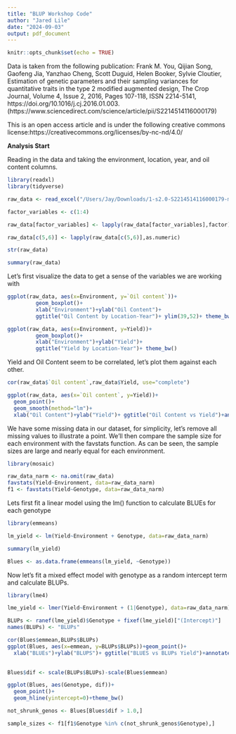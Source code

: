 ---
title: "BLUP Workshop Code"
author: "Jared Lile"
date: "2024-09-03"
output: pdf_document
---

```{r setup, include=FALSE}
knitr::opts_chunk$set(echo = TRUE)
```

Data is taken from the following publication: Frank M. You, Qijian Song, Gaofeng Jia, Yanzhao Cheng, Scott Duguid, Helen Booker, Sylvie Cloutier,
Estimation of genetic parameters and their sampling variances for quantitative traits in the type 2 modified augmented design,
The Crop Journal,
Volume 4, Issue 2,
2016,
Pages 107-118,
ISSN 2214-5141,
https://doi.org/10.1016/j.cj.2016.01.003.
(https://www.sciencedirect.com/science/article/pii/S2214514116000179)

This is an open access article and is under the following creative commons license:https://creativecommons.org/licenses/by-nc-nd/4.0/


**Analysis Start**

Reading in the data and taking the environment, location, year, and oil content columns.

```{r,warning==FALSE}
library(readxl)
library(tidyverse)

raw_data <- read_excel("/Users/Jay/Downloads/1-s2.0-S2214514116000179-mmc1.xlsx", skip=1) %>% select(,c("Environment","Year","Location","Genotype","Oil content","Yield"))

factor_variables <- c(1:4)

raw_data[factor_variables] <- lapply(raw_data[factor_variables],factor)

raw_data[c(5,6)] <- lapply(raw_data[c(5,6)],as.numeric)

str(raw_data)

summary(raw_data)

```

Let's first visualize the data to get a sense of the variables we are working with

```{r}
ggplot(raw_data, aes(x=Environment, y=`Oil content`))+
         geom_boxplot()+
         xlab("Environment")+ylab("Oil Content")+
         ggtitle("Oil Content by Location-Year")+ ylim(39,52)+ theme_bw()

```

```{r}
ggplot(raw_data, aes(x=Environment, y=Yield))+
         geom_boxplot()+
         xlab("Environment")+ylab("Yield")+
         ggtitle("Yield by Location-Year")+ theme_bw()


```
Yield and Oil Content seem to be correlated, let's plot them against each other.

```{r}
cor(raw_data$`Oil content`,raw_data$Yield, use="complete")

ggplot(raw_data, aes(x=`Oil content`, y=Yield))+
  geom_point()+
  geom_smooth(method="lm")+
  xlab("Oil Content")+ylab("Yield")+ ggtitle("Oil Content vs Yield")+annotate("text", x = Inf, y = Inf, label = "Correlation = 0.67", hjust = 1.02, vjust = 1.1, size = 5, color = "red")+theme_bw()


```

We have some missing data in our dataset, for simplicity, let's remove all missing values to illustrate a point. We'll then compare the sample size for each environment with the favstats function. As can be seen, the sample sizes are large and nearly equal for each environment.


```{r}
library(mosaic)

raw_data_narm <- na.omit(raw_data)
favstats(Yield~Environment, data=raw_data_narm)
f1 <- favstats(Yield~Genotype, data=raw_data_narm)

```


Lets first fit a linear model using the lm() function to calculate BLUEs for each genotype


```{r}
library(emmeans)

lm_yield <- lm(Yield~Environment + Genotype, data=raw_data_narm)

summary(lm_yield)

Blues <- as.data.frame(emmeans(lm_yield, ~Genotype))

```


Now let's fit a mixed effect model with genotype as a random intercept term and calculate BLUPs.

```{r}
library(lme4)

lme_yield <- lmer(Yield~Environment + (1|Genotype), data=raw_data_narm)

BLUPs <- ranef(lme_yield)$Genotype + fixef(lme_yield)["(Intercept)"]
names(BLUPs) <- "BLUPs"
```


```{r}
cor(Blues$emmean,BLUPs$BLUPs)
ggplot(Blues, aes(x=emmean, y=BLUPs$BLUPs))+geom_point()+
  xlab("BLUEs")+ylab("BLUPS")+ ggtitle("BLUES vs BLUPs Yield")+annotate("text", x = Inf, y = Inf, label = "Correlation = 0.97", hjust = 1.02, vjust = 1.1, size = 3, color = "red")+theme_bw()
  

```


```{r}
Blues$dif <- scale(BLUPs$BLUPs)-scale(Blues$emmean)

ggplot(Blues, aes(Genotype, dif))+
  geom_point()+
  geom_hline(yintercept=0)+theme_bw()

not_shrunk_genos <- Blues[Blues$dif > 1.0,]

sample_sizes <- f1[f1$Genotype %in% c(not_shrunk_genos$Genotype),]

```
